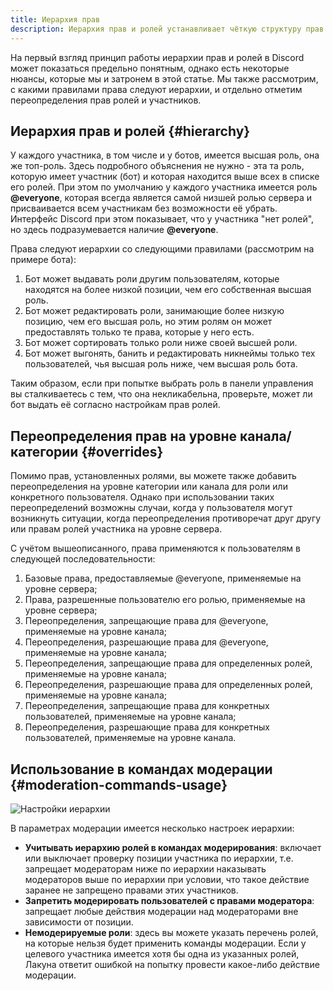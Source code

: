 ```yaml
---
title: Иерархия прав
description: Иерархия прав и ролей устанавливает чёткую структуру прав пользователей на сервере
---
```


На первый взгляд принцип работы иерархии прав и ролей в Discord может показаться предельно понятным, однако есть некоторые нюансы, которые мы и затронем в этой статье. Мы также рассмотрим, с какими правилами права следуют иерархии, и отдельно отметим переопределения прав ролей и участников.

## Иерархия прав и ролей \{#hierarchy}

У каждого участника, в том числе и у ботов, имеется высшая роль, она же топ-роль. Здесь подробного объяснения не нужно - эта та роль, которую имеет участник (бот) и которая находится выше всех в списке его ролей. При этом по умолчанию у каждого участника имеется роль **@everyone**, которая всегда является самой низшей ролью сервера и присваивается всем участникам без возможности её убрать. Интерфейс Discord при этом показывает, что у участника "нет ролей", но здесь подразумевается наличие **@everyone**.

Права следуют иерархии со следующими правилами (рассмотрим на примере бота):

1. Бот может выдавать роли другим пользователям, которые находятся на более низкой позиции, чем его собственная высшая роль.
2. Бот может редактировать роли, занимающие более низкую позицию, чем его высшая роль, но этим ролям он может предоставлять только те права, которые у него есть.
3. Бот может сортировать только роли ниже своей высшей роли.
4. Бот может выгонять, банить и редактировать никнеймы только тех пользователей, чья высшая роль ниже, чем высшая роль бота.

Таким образом, если при попытке выбрать роль в панели управления вы сталкиваетесь с тем, что она некликабельна, проверьте, может ли бот выдать её согласно настройкам прав ролей.

## Переопределения прав на уровне канала/категории \{#overrides}

Помимо прав, установленных ролями, вы можете также добавить переопределения на уровне категории или канала для роли или конкретного пользователя. Однако при использовании таких переопределений возможны случаи, когда у пользователя могут возникнуть ситуации, когда переопределения противоречат друг другу или правам ролей участника на уровне сервера.

С учётом вышеописанного, права применяются к пользователям в следующей последовательности:

1. Базовые права, предоставляемые @everyone, применяемые на уровне сервера;
2. Права, разрешенные пользователю его ролью, применяемые на уровне сервера;
3. Переопределения, запрещающие права для @everyone, применяемые на уровне канала;
4. Переопределения, разрешающие права для @everyone, применяемые на уровне канала;
5. Переопределения, запрещающие права для определенных ролей, применяемые на уровне канала;
6. Переопределения, разрешающие права для определенных ролей, применяемые на уровне канала;
7. Переопределения, запрещающие права для конкретных пользователей, применяемые на уровне канала;
8. Переопределения, разрешающие права для конкретных пользователей, применяемые на уровне канала.

## Использование в командах модерации \{#moderation-commands-usage}

![Настройки иерархии](../../static/img/permission-hierarchy-settings.png)

В параметрах модерации имеется несколько настроек иерархии:

- **Учитывать иерархию ролей в командах модерирования**: включает или выключает проверку позиции участника по иерархии, т.е. запрещает модераторам ниже по иерархии наказывать модераторов выше по иерархии при условии, что такое действие заранее не запрещено правами этих участников.
- **Запретить модерировать пользователей с правами модератора**: запрещает любые действия модерации над модераторами вне зависимости от позиции.
- **Немодерируемые роли**: здесь вы можете указать перечень ролей, на которые нельзя будет применить команды модерации. Если у целевого участника имеется хотя бы одна из указанных ролей, Лакуна ответит ошибкой на попытку провести какое-либо действие модерации.
